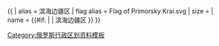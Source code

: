 {{ {{{1<noinclude>|country showdata</noinclude>}}}
| alias = 滨海边疆区
| flag alias = Flag of Primorsky Krai.svg
| size = {{{size|}}}
| name = {{#if: {{{name|}}} | {{{name|}}} | 滨海边疆区 }}
}}<noinclude>
[[Category:俄罗斯行政区划资料模板]]
</noinclude>